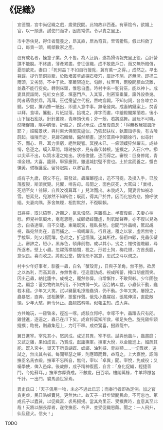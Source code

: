 # 《促織》

> 宣德間，宮中尚促織之戲，歲徵民間。此物故非西產。有華陰令，欲媚上官，以一頭進，試使鬥而才，因責常供。令以責之里正。
>
> 市中游俠兒，得佳者籠養之，昂其直，居為奇貨。里胥猾黠，假此科斂丁口，每責一頭，輒傾數家之產。
>
> 邑有成名者，操童子業，久不售。為人迂訥，遂為猾胥報充里正役，百計營謀不能脫。不終歲，薄產累盡。會征促織，成不敢斂戶口，而又無所賠償，憂悶欲死。妻曰：「死何益？不如自行搜覓，冀有萬一之得。」成然之。早出暮歸，提竹筒銅絲籠，於敗堵叢草處探石發穴，靡計不施，迄無濟。即捕三兩頭，又劣弱，不中于款。宰嚴限追比，旬餘，杖至百，兩股間膿血流離，並蟲不能行捉矣。轉側床頭，惟思自盡。時村中來一駝背巫，能以神卜。成妻具資詣問，見紅女白婆，填塞門戶。入其室，則密室垂簾，簾外設香幾。問者爇香於鼎，再拜。巫從旁望空代祝，唇吻翕闢，不知何詞，各各竦立以聽。少間，簾內擲一紙出，即道人意中事，無毫發爽。成妻納錢案上，焚香以拜。食頃，簾動，片紙拋落。拾視之，非字而畫，中繪殿閣類蘭若，後小山下怪石亂臥，針針叢棘，青麻頭伏焉；旁一蟆，若將跳舞。展玩不可曉。然睹促織，隱中胸懷，折藏之，歸以示成。成反復自念：「得無教我獵蟲所耶？」細矚景狀，與村東大佛閣真逼似。乃強起扶杖，執圖詣寺後，有古陵蔚起。循陵而走，見蹲石鱗鱗，儼然類畫。遂於蒿萊中側聽徐行，似尋針芥，而心、目、耳力俱窮，絕無蹤響。冥搜未已，一癩頭蟆猝然躍去。成益愕，急逐之。蟆入草間，躡跡披求，見有蟲伏棘根，遽撲之，入石穴中。掭以尖草不出，以筒水灌之始出。狀極俊健，逐而得之。審視：巨身修尾，青項金翅。大喜，籠歸，舉家慶賀，雖連城拱璧不啻也。土於盆而養之，蟹白慄黃，備極護愛。留待限期，以塞官責。
>
> 成有子九歲，窺父不在，竊發盆，蟲躍躑徑出，迅不可捉。及撲入手，已股落腹裂，斯須就斃。兒懼，啼告母。母聞之，面色灰死，大罵曰：「業根，死期至矣！翁歸，自與汝復算耳！」兒涕而出。未幾成入，聞妻言如被冰雪。怒索兒，兒渺然不知所往；既而，得其尸於井。因而化怒為悲，搶呼欲絕。夫妻向隅，茅舍無煙，相對默然，不復聊賴。
>
> 日將暮，取兒槁葬，近撫之，氣息惙然。喜置榻上，半夜復蘇，夫妻心稍慰。但兒神氣癡木，奄奄思睡，成顧蟋蟀籠虛，則氣斷聲吞，亦不復以兒為念，自昏達曙，目不交睫。東曦既駕，殭臥長愁。忽聞門外蟲鳴，驚起覘視，蟲宛然尚在，喜而捕之。一鳴輒躍去，行且速。覆之以掌，虛若無物；手裁舉，則又超而躍。急趁之，折過墻隅，迷其所往。徘徊四顧，見蟲伏壁上。審諦之，短小，黑赤色，頓非前物。成以其小，劣之；惟徬徨瞻顧，尋所逐者。壁上小蟲。忽躍落襟袖間，視之，形若土狗，梅花翅，方首長脛，意似良。喜而收之。將獻公堂，惴惴恐不當意，思試之斗以覘之。
>
> 村中少年好事者，馴養一蟲，自名「蟹殼青」，日與子弟角，無不勝。欲居之以為利，而高其直，亦無售者。徑造廬訪成。視成所蓄，掩口胡盧而笑。因出己蟲，納比籠中。成視之，龐然修偉，自增慚怍，不敢與較。少年固強之。顧念：蓄劣物終無所用，不如拚博一笑。因合納斗盆。小蟲伏不動，蠢若木雞。少年又大笑。試以豬鬣毛撩撥蟲須，仍不動。少年又笑。屢撩之，蟲暴怒，直奔，遂相騰擊，振奮作聲。俄見小蟲躍起，張尾伸須，直齕敵領。少年大駭，解令休止。蟲翹然矜鳴，似報主知。成大喜。
>
> 方共瞻玩，一雞瞥來，徑進一啄。成駭立愕呼。幸啄不中，蟲躍去尺有咫。雞健進，逐逼之，蟲已在爪下矣。成倉猝莫知所救，頓足失色。旋見雞伸頸擺撲；臨視，則蟲集冠上，力叮不釋。成益驚喜，掇置籠中。
>
> 翼日進宰。宰見其小，怒訶成。成述其異，宰不信。試與他蟲斗，蟲盡靡；又試之雞，果如成言。乃賞成，獻諸撫軍。撫軍大悅，以金籠進上，細疏其能。既入宮中，舉天下所貢蝴蝶、螳螂、油利撻、青絲額……一切異狀，遍試之，無出其右者。每聞琴瑟之聲，則應節而舞，益奇之。上大嘉悅，詔賜撫臣名馬衣緞。撫軍不忘所自，無何，宰以「卓異」聞。宰悅，免成役；又囑學使，俾入邑庠。後歲餘，成子精神復舊，自言：「身化促織，輕捷善鬥，今始蘇耳。」撫軍亦厚賚成。不數歲，田百頃，樓閣萬椽，牛羊蹄躈各千計。一出門，裘馬過世家焉。
>
> 異史氏曰：「天子偶用一物，未必不過此已忘；而奉行者即為定例。加之官貪吏虐，民日貼婦賣兒，更無休止。故天子一跬步皆關民命，不可忽也。第成氏子以蠹貧，以促織富，裘馬揚揚。當其為里正、受撲責時，豈意其至此哉！天將以酬長厚者，遂使撫臣、令尹、並受促織恩蔭。聞之：一人飛升，仙及雞犬。信夫！」

TODO
